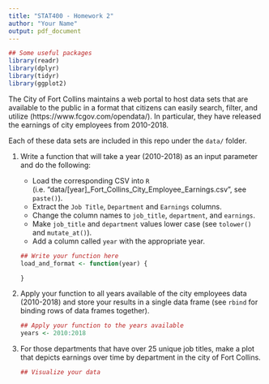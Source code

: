 ```yaml
---
title: "STAT400 - Homework 2"
author: "Your Name"
output: pdf_document
---
```


```r
## Some useful packages
library(readr)
library(dplyr)
library(tidyr)
library(ggplot2)
```

The City of Fort Collins maintains a web portal to host data sets that are available to the public in a format that citizens can easily search, filter, and utilize (https://www.fcgov.com/opendata/). In particular, they have released the earnings of city employees from 2010-2018.

Each of these data sets are included in this repo under the `data/` folder.

1. Write a function that will take a year (2010-2018) as an input parameter and do the following:
    - Load the corresponding CSV into `R` (i.e. "data/[year]_Fort_Collins_City_Employee_Earnings.csv", see `paste()`).
    - Extract the `Job Title`, `Department` and `Earnings` columns.
    - Change the column names to `job_title`, `department`, and `earnings`.
    - Make `job_title` and `department` values lower case (see `tolower()` and `mutate_at()`).
    - Add a column called `year` with the appropriate year.
    
    ```r
    ## Write your function here
    load_and_format <- function(year) {
      
    }
    ```
   
2. Apply your function to all years available of the city employees data (2010-2018) and store your results in a single data frame (see `rbind` for binding rows of data frames together).

    ```r
    ## Apply your function to the years available
    years <- 2010:2018
    
    ```

3. For those departments that have over 25 unique job titles, make a plot that depicts earnings over time by department in the city of Fort Collins.

    ```r
    ## Visualize your data
    
    ```
